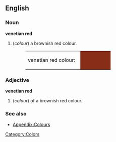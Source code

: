 {{Wikipedia}}
==English==

===Noun===
'''venetian red'''
#(''colour'') a brownish red colour.
#:<table><tr><td>venetian red colour: &nbsp;</td><td bgcolor="#882D17" width="80">&nbsp; </td></tr></table>

===Adjective===
'''venetian red'''
#(''colour'') of a brownish red colour.

===See also===
*[[Wiktionary_Appendix:Colours|Appendix:Colours]]

[[Category:Colors]]